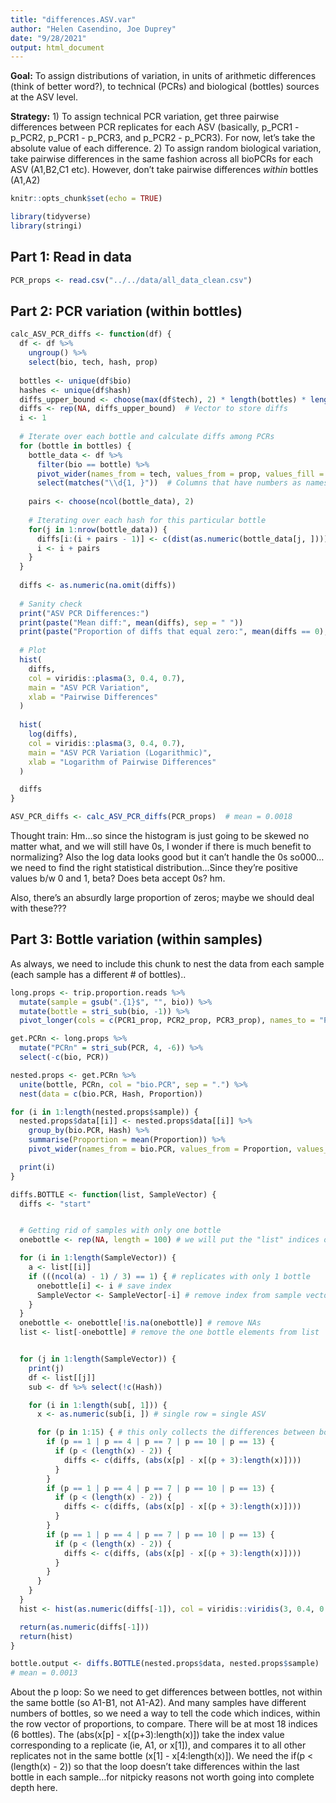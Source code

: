```yaml
---
title: "differences.ASV.var"
author: "Helen Casendino, Joe Duprey"
date: "9/28/2021"
output: html_document
---
```


**Goal:** To assign distributions of variation, in units of arithmetic differences (think of better word?), to technical (PCRs) and biological (bottles) sources at the ASV level.

**Strategy:** 
1) To assign technical PCR variation, get three pairwise differences between PCR replicates for each ASV (basically, p_PCR1 - p_PCR2, p_PCR1 - p_PCR3, and p_PCR2 - p_PCR3). For now, let's take the absolute value of each difference.
2) To assign random biological variation, take pairwise differences in the same fashion across all bioPCRs for each ASV (A1,B2,C1 etc). However, don't take pairwise differences *within* bottles (A1,A2)

```r
knitr::opts_chunk$set(echo = TRUE)
```
```r
library(tidyverse)
library(stringi)
```

## Part 1: Read in data 

```r
PCR_props <- read.csv("../../data/all_data_clean.csv")
```

## Part 2: PCR variation (within bottles)

```r
calc_ASV_PCR_diffs <- function(df) {
  df <- df %>% 
    ungroup() %>%
    select(bio, tech, hash, prop)
  
  bottles <- unique(df$bio)
  hashes <- unique(df$hash)
  diffs_upper_bound <- choose(max(df$tech), 2) * length(bottles) * length(hashes)
  diffs <- rep(NA, diffs_upper_bound)  # Vector to store diffs
  i <- 1
  
  # Iterate over each bottle and calculate diffs among PCRs
  for (bottle in bottles) {
    bottle_data <- df %>% 
      filter(bio == bottle) %>% 
      pivot_wider(names_from = tech, values_from = prop, values_fill = 0) %>% 
      select(matches("\\d{1, }"))  # Columns that have numbers as names (i.e., represent PCRs)
    
    pairs <- choose(ncol(bottle_data), 2)
    
    # Iterating over each hash for this particular bottle
    for(j in 1:nrow(bottle_data)) {
      diffs[i:(i + pairs - 1)] <- c(dist(as.numeric(bottle_data[j, ])))  # Pairwise diffs for each hash
      i <- i + pairs
    }
  }
  
  diffs <- as.numeric(na.omit(diffs))
  
  # Sanity check
  print("ASV PCR Differences:")
  print(paste("Mean diff:", mean(diffs), sep = " "))
  print(paste("Proportion of diffs that equal zero:", mean(diffs == 0), sep = " "))
  
  # Plot
  hist(
    diffs,
    col = viridis::plasma(3, 0.4, 0.7),
    main = "ASV PCR Variation",
    xlab = "Pairwise Differences"
  )
  
  hist(
    log(diffs),
    col = viridis::plasma(3, 0.4, 0.7),
    main = "ASV PCR Variation (Logarithmic)",
    xlab = "Logarithm of Pairwise Differences"
  )

  diffs
}

ASV_PCR_diffs <- calc_ASV_PCR_diffs(PCR_props)  # mean = 0.0018
```

Thought train: 
Hm...so since the histogram is just going to be skewed no matter what, and we will still have 0s, I wonder if there is much benefit to normalizing? Also the log data looks good but it can't handle the 0s so000...we need to find the right statistical distribution...Since they're positive values b/w 0 and 1, beta? Does beta accept 0s? hm. 

Also, there's an absurdly large proportion of zeros; maybe we should deal with these???

## Part 3: Bottle variation (within samples)

As always, we need to include this chunk to nest the data from each sample (each sample has a different # of bottles)..

```r
long.props <- trip.proportion.reads %>%
  mutate(sample = gsub(".{1}$", "", bio)) %>%
  mutate(bottle = stri_sub(bio, -1)) %>%
  pivot_longer(cols = c(PCR1_prop, PCR2_prop, PCR3_prop), names_to = "PCR", values_to = "Proportion")

get.PCRn <- long.props %>%
  mutate("PCRn" = stri_sub(PCR, 4, -6)) %>%
  select(-c(bio, PCR))

nested.props <- get.PCRn %>%
  unite(bottle, PCRn, col = "bio.PCR", sep = ".") %>%
  nest(data = c(bio.PCR, Hash, Proportion))

for (i in 1:length(nested.props$sample)) {
  nested.props$data[[i]] <- nested.props$data[[i]] %>%
    group_by(bio.PCR, Hash) %>%
    summarise(Proportion = mean(Proportion)) %>%
    pivot_wider(names_from = bio.PCR, values_from = Proportion, values_fill = 0)

  print(i)
}
```

```r
diffs.BOTTLE <- function(list, SampleVector) {
  diffs <- "start"


  # Getting rid of samples with only one bottle
  onebottle <- rep(NA, length = 100) # we will put the "list" indices of replicates with only one bottle here

  for (i in 1:length(SampleVector)) {
    a <- list[[i]]
    if (((ncol(a) - 1) / 3) == 1) { # replicates with only 1 bottle
      onebottle[i] <- i # save index
      SampleVector <- SampleVector[-i] # remove index from sample vector
    }
  }
  onebottle <- onebottle[!is.na(onebottle)] # remove NAs
  list <- list[-onebottle] # remove the one bottle elements from list


  for (j in 1:length(SampleVector)) {
    print(j)
    df <- list[[j]]
    sub <- df %>% select(!c(Hash))

    for (i in 1:length(sub[, 1])) {
      x <- as.numeric(sub[i, ]) # single row = single ASV

      for (p in 1:15) { # this only collects the differences between bottles, not within bottles (explanation below)
        if (p == 1 | p == 4 | p == 7 | p == 10 | p == 13) {
          if (p < (length(x) - 2)) {
            diffs <- c(diffs, (abs(x[p] - x[(p + 3):length(x)])))
          }
        }
        if (p == 1 | p == 4 | p == 7 | p == 10 | p == 13) {
          if (p < (length(x) - 2)) {
            diffs <- c(diffs, (abs(x[p] - x[(p + 3):length(x)])))
          }
        }
        if (p == 1 | p == 4 | p == 7 | p == 10 | p == 13) {
          if (p < (length(x) - 2)) {
            diffs <- c(diffs, (abs(x[p] - x[(p + 3):length(x)])))
          }
        }
      }
    }
  }
  hist <- hist(as.numeric(diffs[-1]), col = viridis::viridis(3, 0.4, 0.7), main = "Bottle Variation", xlab = "Pairwise Differences")

  return(as.numeric(diffs[-1]))
  return(hist)
}

bottle.output <- diffs.BOTTLE(nested.props$data, nested.props$sample)
# mean = 0.0013
``` 

About the p loop: So we need to get differences between bottles, not within the same bottle (so A1-B1, not A1-A2). And many samples have different numbers of bottles, so we need a way to tell the code which indices, within the row vector of proportions, to compare. There will be at most 18 indices (6 bottles). The (abs(x[p] - x[(p+3):length(x)]) take the index value corresponding to a replicate (ie, A1, or x[1]), and compares it to all other replicates not in the same bottle (x[1] - x[4:length(x)]). We need the if(p < (length(x) - 2)) so that the loop doesn't take differences within the last bottle in each sample...for nitpicky reasons not worth going into complete depth here. 
